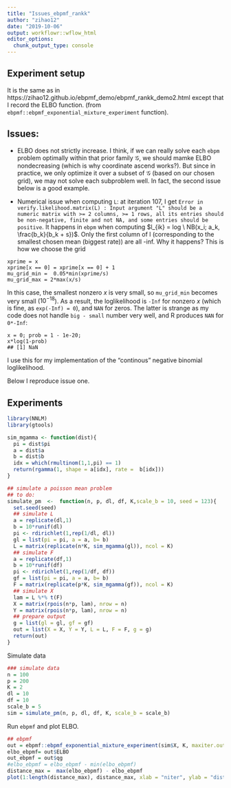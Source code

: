 ```yaml
---
title: "Issues_ebpmf_rankk"
author: "zihao12"
date: "2019-10-06"
output: workflowr::wflow_html
editor_options:
  chunk_output_type: console
---
```


## Experiment setup
It is the same as in https://zihao12.github.io/ebpmf_demo/ebpmf_rankk_demo2.html except that I record the ELBO function. (from `ebpmf::ebpmf_exponential_mixture_experiment` function). 


## Issues:
* ELBO does not strictly increase. I think, if we can really solve each `ebpm` problem optimally within that prior family $\mathcal{G}$, we should mamke ELBO nondecreasing (which is why coordinate ascend works?). But since in practice, we only optimize it over a subset of $\mathcal{G}$ (based on our chosen grid), we may not solve each subproblem well. In fact, the second issue below is a good example. \ 

* Numerical issue when computing `L`: at iteration 107, I get ` Error in verify.likelihood.matrix(L) : Input argument "L" should be a numeric matrix with >= 2 columns, >= 1 rows, all its entries should be non-negative, finite and not NA, and some entries should be positive`. 
  It happens in `ebpm` when computing $l_{ik} = log \ NB(x_i; a_k, \frac{b_k}{b_k + s})$. Only the first column of l (corresponding to the smallest chosen mean (biggest rate)) are all -inf. Why it happens? This is how we choose the grid
```
xprime = x
xprime[x == 0] = xprime[x == 0] + 1
mu_grid_min =  0.05*min(xprime/s)
mu_grid_max = 2*max(x/s)
```
  In this case, the smallest nonzero $x$ is very small, so `mu_grid_min` becomes very small ($10^{-18}$). As  a result, the loglikelihood is `-Inf` for nonzero $x$ (which is fine, as `exp(-Inf) = 0`), and `NAN` for zeros. The latter is strange as my code does not handle `big - small` number very well, and R produces `NAN` for  `0*-Inf`: 
```
x = 0; prob = 1 - 1e-20;
x*log(1-prob)
## [1] NaN 
```
  I use this for my implementation of the "continous" negative binomial loglikelihood. 

Below I reproduce issue one. 

## Experiments
```r
library(NNLM)
library(gtools)

sim_mgamma <- function(dist){
  pi = dist$pi
  a = dist$a
  b = dist$b
  idx = which(rmultinom(1,1,pi) == 1)
  return(rgamma(1, shape = a[idx], rate =  b[idx]))
}

## simulate a poisson mean problem
## to do:
simulate_pm  <-  function(n, p, dl, df, K,scale_b = 10, seed = 123){
  set.seed(seed)
  ## simulate L
  a = replicate(dl,1)
  b = 10*runif(dl)
  pi <- rdirichlet(1,rep(1/dl, dl))
  gl = list(pi = pi, a = a, b= b)
  L = matrix(replicate(n*K, sim_mgamma(gl)), ncol = K)
  ## simulate F
  a = replicate(df,1)
  b = 10*runif(df)
  pi <- rdirichlet(1,rep(1/df, df))
  gf = list(pi = pi, a = a, b= b)
  F = matrix(replicate(p*K, sim_mgamma(gf)), ncol = K)
  ## simulate X
  lam = L %*% t(F)
  X = matrix(rpois(n*p, lam), nrow = n)
  Y = matrix(rpois(n*p, lam), nrow = n)
  ## prepare output
  g = list(gl = gl, gf = gf)
  out = list(X = X, Y = Y, L = L, F = F, g = g)
  return(out)
}
```

Simulate data
```r
### simulate data
n = 100
p = 200
K = 2
dl = 10
df = 10
scale_b = 5
sim = simulate_pm(n, p, dl, df, K, scale_b = scale_b)
```


Run `ebpmf` and plot ELBO. 
```r
## ebpmf
out = ebpmf::ebpmf_exponential_mixture_experiment(sim$X, K, maxiter.out = 106, verbose = F)
elbo_ebpmf= out$ELBO
out_ebpmf = out$qg
#elbo_ebpmf = elbo_ebpmf - min(elbo_ebpmf)
distance_max =  max(elbo_ebpmf) - elbo_ebpmf
plot(1:length(distance_max), distance_max, xlab = "niter", ylab = "distance to max (ELBO)", type = "l", col = "blue")
```









